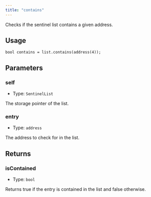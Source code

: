 ```yaml
---
title: "contains"
---
```


Checks if the sentinel list contains a given address.

## Usage

```solidity
bool contains = list.contains(address(4));
```

## Parameters

### self

- Type: `SentinelList`

The storage pointer of the list.

### entry

- Type: `address`

The address to check for in the list.

## Returns

### isContained

- Type: `bool`

Returns true if the entry is contained in the list and false otherwise.
